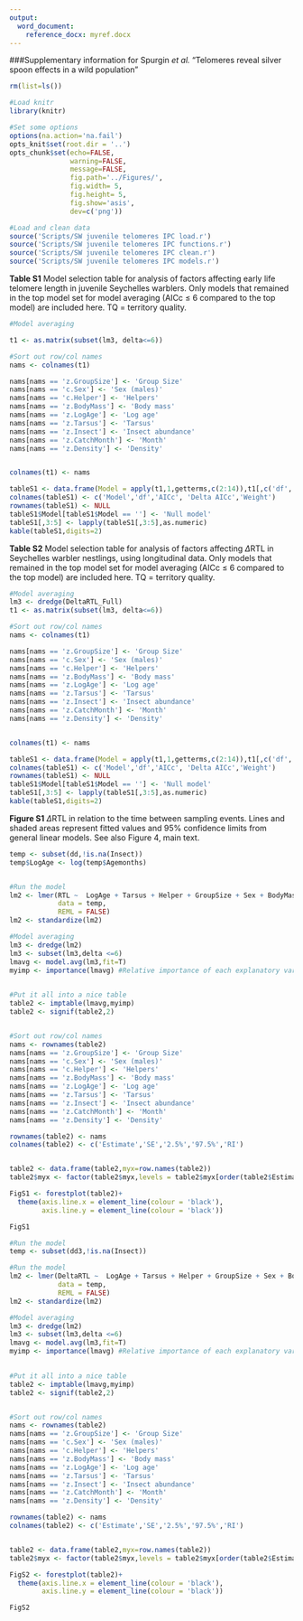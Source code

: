 ```yaml
---
output:
  word_document:
    reference_docx: myref.docx
---
```


###Supplementary information for Spurgin *et al.* "Telomeres reveal silver spoon effects in a wild population"





```r

rm(list=ls())

#Load knitr
library(knitr) 

#Set some options
options(na.action='na.fail')
opts_knit$set(root.dir = '..')
opts_chunk$set(echo=FALSE,
               warning=FALSE,
               message=FALSE,
               fig.path='../Figures/',
               fig.width= 5,
               fig.height= 5,
               fig.show='asis',
               dev=c('png'))

```

```r

#Load and clean data
source('Scripts/SW juvenile telomeres IPC load.r')
source('Scripts/SW juvenile telomeres IPC functions.r')
source('Scripts/SW juvenile telomeres IPC clean.r')
source('Scripts/SW juvenile telomeres IPC models.r')

```

**Table S1** Model selection table for analysis of factors affecting early life telomere length in juvenile Seychelles warblers. Only models that remained in the top model set for model averaging (AICc $\leq$ 6 compared to the top model) are included here. TQ = territory quality.

```r


#Model averaging

t1 <- as.matrix(subset(lm3, delta<=6))

#Sort out row/col names
nams <- colnames(t1)

nams[nams == 'z.GroupSize'] <- 'Group Size'
nams[nams == 'c.Sex'] <- 'Sex (males)'
nams[nams == 'c.Helper'] <- 'Helpers'
nams[nams == 'z.BodyMass'] <- 'Body mass'
nams[nams == 'z.LogAge'] <- 'Log age'
nams[nams == 'z.Tarsus'] <- 'Tarsus'
nams[nams == 'z.Insect'] <- 'Insect abundance'
nams[nams == 'z.CatchMonth'] <- 'Month'
nams[nams == 'z.Density'] <- 'Density'


colnames(t1) <- nams

tableS1 <- data.frame(Model = apply(t1,1,getterms,c(2:14)),t1[,c('df','AICc','delta','weight')],stringsAsFactors = FALSE)
colnames(tableS1) <- c('Model','df','AICc', 'Delta AICc','Weight')
rownames(tableS1) <- NULL
tableS1$Model[tableS1$Model == ''] <- 'Null model'
tableS1[,3:5] <- lapply(tableS1[,3:5],as.numeric)
kable(tableS1,digits=2)

```




**Table S2** Model selection table for analysis of factors affecting $\Delta$RTL in Seychelles warbler nestlings, using longitudinal data. Only models that remained in the top model set for model averaging (AICc $\leq$ 6 compared to the top model) are included here. TQ = territory quality.

```r

#Model averaging
lm3 <- dredge(DeltaRTL_Full)
t1 <- as.matrix(subset(lm3, delta<=6))

#Sort out row/col names
nams <- colnames(t1)

nams[nams == 'z.GroupSize'] <- 'Group Size'
nams[nams == 'c.Sex'] <- 'Sex (males)'
nams[nams == 'c.Helper'] <- 'Helpers'
nams[nams == 'z.BodyMass'] <- 'Body mass'
nams[nams == 'z.LogAge'] <- 'Log age'
nams[nams == 'z.Tarsus'] <- 'Tarsus'
nams[nams == 'z.Insect'] <- 'Insect abundance'
nams[nams == 'z.CatchMonth'] <- 'Month'
nams[nams == 'z.Density'] <- 'Density'


colnames(t1) <- nams

tableS1 <- data.frame(Model = apply(t1,1,getterms,c(2:14)),t1[,c('df','AICc','delta','weight')],stringsAsFactors = FALSE)
colnames(tableS1) <- c('Model','df','AICc', 'Delta AICc','Weight')
rownames(tableS1) <- NULL
tableS1$Model[tableS1$Model == ''] <- 'Null model'
tableS1[,3:5] <- lapply(tableS1[,3:5],as.numeric)
kable(tableS1,digits=2)

```


**Figure S1** $\Delta$RTL in relation to the time between sampling events. Lines and shaded areas represent fitted values and 95% confidence limits from general linear models. See also Figure 4, main text.



```r
temp <- subset(dd,!is.na(Insect))
temp$LogAge <- log(temp$Agemonths)


#Run the model
lm2 <- lmer(RTL ~  LogAge + Tarsus + Helper + GroupSize + Sex + BodyMass + Insect + Density + (1|LayYear) + (1|BirdID) + (1|PlateID),
            data = temp,
            REML = FALSE)
lm2 <- standardize(lm2)

#Model averaging
lm3 <- dredge(lm2)
lm3 <- subset(lm3,delta <=6)
lmavg <- model.avg(lm3,fit=T)
myimp <- importance(lmavg) #Relative importance of each explanatory variable
  

#Put it all into a nice table
table2 <- imptable(lmavg,myimp)
table2 <- signif(table2,2)


#Sort out row/col names
nams <- rownames(table2)
nams[nams == 'z.GroupSize'] <- 'Group Size'
nams[nams == 'c.Sex'] <- 'Sex (males)'
nams[nams == 'c.Helper'] <- 'Helpers'
nams[nams == 'z.BodyMass'] <- 'Body mass'
nams[nams == 'z.LogAge'] <- 'Log age'
nams[nams == 'z.Tarsus'] <- 'Tarsus'
nams[nams == 'z.Insect'] <- 'Insect abundance'
nams[nams == 'z.CatchMonth'] <- 'Month'
nams[nams == 'z.Density'] <- 'Density'

rownames(table2) <- nams
colnames(table2) <- c('Estimate','SE','2.5%','97.5%','RI')


table2 <- data.frame(table2,myx=row.names(table2))
table2$myx <- factor(table2$myx,levels = table2$myx[order(table2$Estimate,decreasing = T)])

FigS1 <- forestplot(table2)+
  theme(axis.line.x = element_line(colour = 'black'),
        axis.line.y = element_line(colour = 'black'))

FigS1


```

```r

#Run the model
temp <- subset(dd3,!is.na(Insect))

#Run the model
lm2 <- lmer(DeltaRTL ~  LogAge + Tarsus + Helper + GroupSize + Sex + BodyMass + Insect + Density + (1|LayYear) + (1|PlateID),
            data = temp,
            REML = FALSE)
lm2 <- standardize(lm2)

#Model averaging
lm3 <- dredge(lm2)
lm3 <- subset(lm3,delta <=6)
lmavg <- model.avg(lm3,fit=T)
myimp <- importance(lmavg) #Relative importance of each explanatory variable
  

#Put it all into a nice table
table2 <- imptable(lmavg,myimp)
table2 <- signif(table2,2)


#Sort out row/col names
nams <- rownames(table2)
nams[nams == 'z.GroupSize'] <- 'Group Size'
nams[nams == 'c.Sex'] <- 'Sex (males)'
nams[nams == 'c.Helper'] <- 'Helpers'
nams[nams == 'z.BodyMass'] <- 'Body mass'
nams[nams == 'z.LogAge'] <- 'Log age'
nams[nams == 'z.Tarsus'] <- 'Tarsus'
nams[nams == 'z.Insect'] <- 'Insect abundance'
nams[nams == 'z.CatchMonth'] <- 'Month'
nams[nams == 'z.Density'] <- 'Density'

rownames(table2) <- nams
colnames(table2) <- c('Estimate','SE','2.5%','97.5%','RI')


table2 <- data.frame(table2,myx=row.names(table2))
table2$myx <- factor(table2$myx,levels = table2$myx[order(table2$Estimate,decreasing = T)])

FigS2 <- forestplot(table2)+
  theme(axis.line.x = element_line(colour = 'black'),
        axis.line.y = element_line(colour = 'black'))

FigS2

```